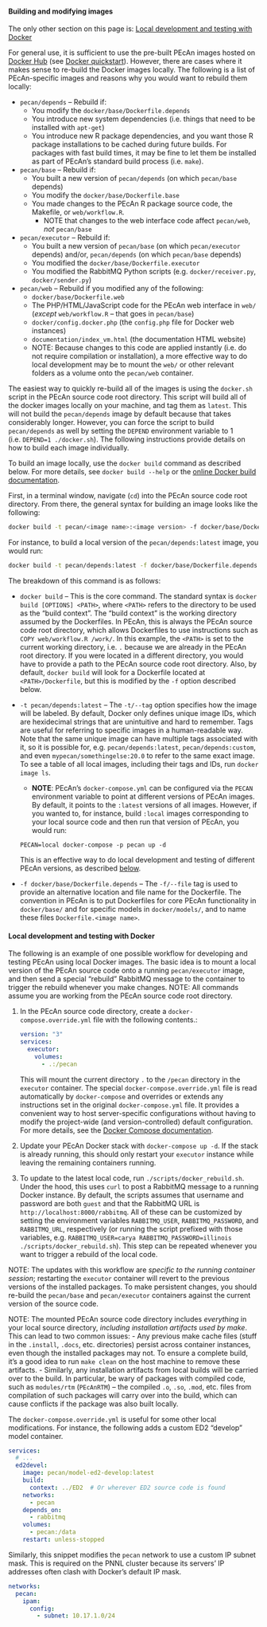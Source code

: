 #### Building and modifying images {#docker-build-images}

The only other section on this page is:
[Local development and testing with Docker](#docker-local-devel)


For general use, it is sufficient to use the pre-built PEcAn images hosted on [Docker Hub](https://hub.docker.com/r/pecan/) (see [Docker quickstart](#docker-quickstart)).
However, there are cases where it makes sense to re-build the Docker images locally.
The following is a list of PEcAn-specific images and reasons why you would want to rebuild them locally: 

- `pecan/depends` -- Rebuild if:
  - You modify the `docker/base/Dockerfile.depends`
  - You introduce new system dependencies (i.e. things that need to be installed with `apt-get`)
  - You introduce new R package dependencies, and you want those R package installations to be cached during future builds. For packages with fast build times, it may be fine to let them be installed as part of PEcAn's standard build process (i.e. `make`).
- `pecan/base` -- Rebuild if:
  - You built a new version of `pecan/depends` (on which `pecan/base` depends)
  - You modify the `docker/base/Dockerfile.base`
  - You made changes to the PEcAn R package source code, the Makefile, or `web/workflow.R`.
	- NOTE that changes to the web interface code affect `pecan/web`, _not_ `pecan/base`
- `pecan/executor` -- Rebuild if:
  - You built a new version of `pecan/base` (on which `pecan/executor` depends) and/or, `pecan/depends` (on which `pecan/base` depends)
  - You modified the `docker/base/Dockerfile.executor`
  - You modified the RabbitMQ Python scripts (e.g. `docker/receiver.py`, `docker/sender.py`)
- `pecan/web` -- Rebuild if you modified any of the following:
  - `docker/base/Dockerfile.web`
  - The PHP/HTML/JavaScript code for the PEcAn web interface in `web/` (_except_ `web/workflow.R` -- that goes in `pecan/base`) 
  - `docker/config.docker.php` (the `config.php` file for Docker web instances)
  - `documentation/index_vm.html` (the documentation HTML website)
  - NOTE: Because changes to this code are applied instantly (i.e. do not require compilation or installation), a more effective way to do local development may be to mount the `web/` or other relevant folders as a volume onto the `pecan/web` container.
  
The easiest way to quickly re-build all of the images is using the `docker.sh` script in the PEcAn source code root directory.
This script will build all of the docker images locally on your machine, and tag them as `latest`.
This will not build the `pecan/depends` image by default because that takes considerably longer.
However, you can force the script to build `pecan/depends` as well by setting the `DEPEND` environment variable to 1 (i.e. `DEPEND=1 ./docker.sh`).
The following instructions provide details on how to build each image individually.

To build an image locally, use the `docker build` command as described below.
For more details, see `docker build --help` or the [online Docker build documentation](https://docs.docker.com/engine/reference/commandline/build/).

First, in a terminal window, navigate (`cd`) into the PEcAn source code root directory.
From there, the general syntax for building an image looks like the following:

```bash
docker build -t pecan/<image name>:<image version> -f docker/base/Dockerfile.<image name> .
```

For instance, to build a local version of the `pecan/depends:latest` image, you would run:

```bash
docker build -t pecan/depends:latest -f docker/base/Dockerfile.depends .
```

The breakdown of this command is as follows:

- `docker build` -- This is the core command.
The standard syntax is `docker build [OPTIONS] <PATH>`, where `<PATH>` refers to the directory to be used as the "build context".
The "build context" is the working directory assumed by the Dockerfiles.
In PEcAn, this is always the PEcAn source code root directory, which allows Dockerfiles to use instructions such as `COPY web/workflow.R /work/`.
In this example, the `<PATH>` is set to the current working directory, i.e. `.` because we are already in the PEcAn root directory.
If you were located in a different directory, you would have to provide a path to the PEcAn source code root directory.
Also, by default, `docker build` will look for a Dockerfile located at `<PATH>/Dockerfile`, but this is modified by the `-f` option described below.

- `-t pecan/depends:latest` -- The `-t/--tag` option specifies how the image will be labeled.
By default, Docker only defines unique image IDs, which are hexidecimal strings that are unintuitive and hard to remember.
Tags are useful for referring to specific images in a human-readable way.
Note that the same unique image can have multiple tags associated with it, so it is possible for, e.g. `pecan/depends:latest`, `pecan/depends:custom`, and even `mypecan/somethingelse:20.0` to refer to the same exact image.
To see a table of all local images, including their tags and IDs, run `docker image ls`.
	- **NOTE**: PEcAn's `docker-compose.yml` can be configured via the `PECAN` environment variable to point at different versions of PEcAn images.
	By default, it points to the `:latest` versions of all images.
	However, if you wanted to, for instance, build `:local` images corresponding to your local source code and then run that version of PEcAn, you would run:
	
	```
	PECAN=local docker-compose -p pecan up -d
	```
	
	This is an effective way to do local development and testing of different PEcAn versions, as described [below](#docker-local-devel).

- `-f docker/base/Dockerfile.depends` -- The `-f/--file` tag is used to provide an alternative location and file name for the Dockerfile.
The convention in PEcAn is to put Dockerfiles for core PEcAn functionality in `docker/base/` and for specific models in `docker/models/`, and to name these files `Dockerfile.<image name>`.

#### Local development and testing with Docker {#docker-local-devel}

The following is an example of one possible workflow for developing and testing PEcAn using local Docker images.
The basic idea is to mount a local version of the PEcAn source code onto a running `pecan/executor` image, and then send a special "rebuild" RabbitMQ message to the container to trigger the rebuild whenever you make changes.
NOTE: All commands assume you are working from the PEcAn source code root directory.

1. In the PEcAn source code directory, create a `docker-compose.override.yml` file with the following contents.:

   ```yml
   version: "3"
   services:
     executor:
       volumes:
         - .:/pecan
   ```
   
   This will mount the current directory `.` to the `/pecan` directory in the `executor` container.
   The special `docker-compose.override.yml` file is read automatically by `docker-compose` and overrides or extends any instructions set in the original `docker-compose.yml` file.
   It provides a convenient way to host server-specific configurations without having to modify the project-wide (and version-controlled) default configuration.
   For more details, see the [Docker Compose documentation](https://docs.docker.com/compose/extends/).
   
2. Update your PEcAn Docker stack with `docker-compose up -d`.
   If the stack is already running, this should only restart your `executor` instance while leaving the remaining containers running.
   
3. To update to the latest local code, run `./scripts/docker_rebuild.sh`.
   Under the hood, this uses `curl` to post a RabbitMQ message to a running Docker instance.
   By default, the scripts assumes that username and password are both `guest` and that the RabbitMQ URL is `http://localhost:8000/rabbitmq`.
   All of these can be customized by setting the environment variables `RABBITMQ_USER`, `RABBITMQ_PASSWORD`, and `RABBITMQ_URL`, respectively (or running the script prefixed with those variables, e.g. `RABBITMQ_USER=carya RABBITMQ_PASSWORD=illinois ./scripts/docker_rebuild.sh`).
   This step can be repeated whenever you want to trigger a rebuild of the local code.
   
NOTE: The updates with this workflow are _specific to the running container session_; restarting the `executor` container will revert to the previous versions of the installed packages.
To make persistent changes, you should re-build the `pecan/base` and `pecan/executor` containers against the current version of the source code.

NOTE: The mounted PEcAn source code directory includes _everything_ in your local source directory, _including installation artifacts used by make_.
This can lead to two common issues:
- Any previous make cache files (stuff in the `.install`, `.docs`, etc. directories) persist across container instances, even though the installed packages may not. To ensure a complete build, it's a good idea to run `make clean` on the host machine to remove these artifacts.
- Similarly, any installation artifacts from local builds will be carried over to the build. In particular, be wary of packages with compiled code, such as `modules/rtm` (`PEcAnRTM`) -- the compiled `.o`, `.so`, `.mod`, etc. files from compilation of such packages will carry over into the build, which can cause conflicts if the package was also built locally.

The `docker-compose.override.yml` is useful for some other local modifications.
For instance, the following adds a custom ED2 "develop" model container.

```yml
services:
  # ...
  ed2devel:
    image: pecan/model-ed2-develop:latest
    build:
      context: ../ED2  # Or wherever ED2 source code is found
    networks:
      - pecan
    depends_on:
      - rabbitmq
    volumes:
      - pecan:/data
    restart: unless-stopped
```

Similarly, this snippet modifies the `pecan` network to use a custom IP subnet mask.
This is required on the PNNL cluster because its servers' IP addresses often clash with Docker's default IP mask.

```yml
networks:
  pecan:
    ipam:
      config:
        - subnet: 10.17.1.0/24
```
